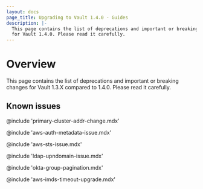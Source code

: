 ```yaml
---
layout: docs
page_title: Upgrading to Vault 1.4.0 - Guides
description: |-
  This page contains the list of deprecations and important or breaking changes
  for Vault 1.4.0. Please read it carefully.
---
```


# Overview

This page contains the list of deprecations and important or breaking changes
for Vault 1.3.X compared to 1.4.0. Please read it carefully.

## Known issues

@include 'primary-cluster-addr-change.mdx'

@include 'aws-auth-metadata-issue.mdx'

@include 'aws-sts-issue.mdx'

@include 'ldap-upndomain-issue.mdx'

@include 'okta-group-pagination.mdx'

@include 'aws-imds-timeout-upgrade.mdx'
